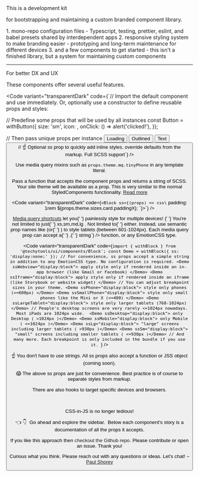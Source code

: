 
<Meta title="Get started/Why another UI library?" />

<ThemeProvider>

<Wrapper ssAll="a { color: white; }">

<Block as="h1" textgradient="rainbow">
This is a development kit
</Block>

for bootstrapping and maintaining a <Inline as="b" textgradient="rainbow"> custom branded component library</Inline>. 

<Block ss="margin-bottom:0.75rem;line-height:1.33rem;">
<Inline as="h2" textgradient="accent">1.</Inline> <Inline textcolor="accent" ss="font-size:1.125rem;">mono-repo configuration files</Inline> <Inline ss="font-size:1rem;"> - Typescript, testing, prettier, eslint, and babel presets shared by interdependent apps</Inline>
</Block>

<Block ss="margin-bottom:0.75rem;line-height:1.33rem;">
<Inline as="h2" textgradient="accent">2.</Inline> <Inline textcolor="accent" ss="font-size:1.125rem;">responsive styling system to make branding easier</Inline> - prototyping and long-term maintenance for different devices
</Block>

<Block ss="margin-bottom:0.75rem;line-height:1.33rem;">
<Inline as="h2" textgradient="accent">3.</Inline> <Inline textcolor="accent" ss="font-size:1.125rem;">and a few components to get started</Inline> - this isn't a finished library, but a system for maintaining custom components
</Block>

<br />

---

<Block as="h2" ss="margin-top:2rem;" textgradient="rainbow">
For better DX and UX
</Block>

These components offer several useful features.

<Code
  variant="transparentDark"
  code={`// Import the default component and use immediately. Or, optionally use a constructor to define reusable props and styles:
  
// Predefine some props that will be used by all instances
const Button = withButton({
  size: 'sm',
  icon: <FA icon={faUser} />,
  onClick: () => alert('clicked!'),
});
  
// Then pass unique props per instance
<Button loading>
  Loading
</Button>
<Button variant="outlined">
  Outlined
</Button>
<Button variant="text">
  Text
</Button>
<Button round ss="margin-right: 0" />
// ☝️ Optional ss prop to quickly add inline styles, override defaults from the markup. Full SCSS support`} />

Use media query <span className="noWrap">mixins such as</span> `props.theme.mq.tinyPhone` in any template literal.

Pass a function that accepts the component props and returns a string of SCSS. Your site theme will be available as a prop. This is very similar to the normal StyledComponents functionality. [Read more](/docs/get-started-styling-how-to-style--page)

<Code
  variant="transparentDark"
  code={`<Block ss={(props) => css\` padding: 1rem \${props.theme.sizes.card.paddingX}; \`}>`} />


<p>
  <a href="/docs/get-started-media-queries--page">Media query shortcuts</a> let you{' '}
  <Inline as="b" textgradient="rainbow">
    painlessly style for multiple devices!
  </Inline>{' '}
  You're not limited to just{' '}
  <CodeInline variant="text" color="purple">
    xs,sm,md,lg
  </CodeInline>. Not limited to{' '}
  <CodeInline variant="text" code={`min-width`} /> either. Instead, use semantic
  prop names like <CodeInline variant="text" code={`ssTablet`} /> (or{' '}
  <CodeInline variant="text" code={`theme.mq.tablet`} />) to style tablets
  (between 601-1024px). Each media query prop can accept a{' '}
  <CodeInline variant="text" code={`string`} />,{' '}
  <CodeInline variant="text" code={`(props)=>string`} /> function, or any
  EmotionCSS type.
</p>

<Code
  variant="transparentDark"
  code={`import { withBlock } from '@techytools/ui/components/Block';
const Demo = withBlock({ ss: 'display:none;' });
// For convenience, ss props accept a simple string in addition to any EmotionCSS type. No configuration is required.
<Demo ssWebview="display:block"> apply style only if rendered inside an in-app browser (like Gmail or Facebook) </Demo>
<Demo ssIframe="display:block"> apply style only if rendered inside an iframe (like Storybook or website widget) </Demo>
// You can adjust breakpoint sizes in your theme.
<Demo ssPhone="display:block"> style only phones (<=600px) </Demo>
<Demo ssSmallPhone="display:block"> style only small phones like the Mini or X (<=400) </Demo>
<Demo ssLargeTablet="display:block"> style only larger tablets (768-1024px) </Demo>
// People's desktop screens are very rarely <=1024px nowadays. Most iPads are 1024px wide. 
<Demo ssDesktop="display:block"> only Desktop ( >1024px )</Demo>
<Demo ssMobile="display:block"> only Mobile ( <=1024px )</Demo>
<Demo ssLg="display:block"> "large" screens including larger tablets ( >930px )</Demo>
<Demo ssSm="display:block"> "small" screens including smaller tablets ( <=930px )</Demo>
// And many more. Each breakpoint is only included in the bundle if you use it. `}
/>

☝️ You don't have to use strings. All ss props also accept a function or JSS object (coming soon).

😱 The above ss props are just for convenience. Best practice is of course to separate styles from markup. 

There are also hooks to target specific devices and browsers.

<br />
<br />

<Block as="h2" ss="margin-top:2rem;">
  <Block as="span" textgradient="rainbow">
    CSS-in-JS is no longer tedious!
  </Block>
</Block>

<p>
  <Inline ssPhone="display:none;">👈 </Inline>
  <Inline ssNotPhone="display:none;">👇 </Inline>
  <Inline textcolor="accent">&nbsp;Go ahead and explore the sidebar.&nbsp;</Inline>
  Below each component's story is a documentation of all the props it accepts.
</p>

<p>
  If you like this approach then <a>checkout the Github repo</a>. Please contribute
  or open an issue. Thank you! 
  </p><p>
  Curious what you think. Please reach out with any questions or ideas. Let's chat! ~ <a
    href="https://paulshorey.com"
    target="_blank"
  >
    Paul Shorey
  </a>
</p>

</Wrapper>

</ThemeProvider>
